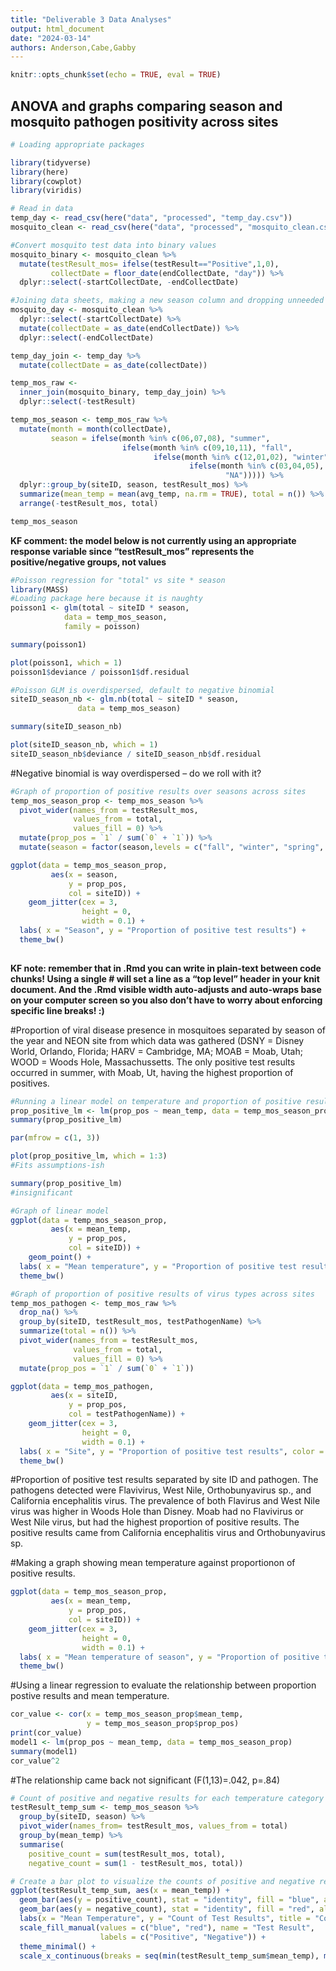 ```yaml
---
title: "Deliverable 3 Data Analyses"
output: html_document
date: "2024-03-14"
authors: Anderson,Cabe,Gabby
---
```

```r
knitr::opts_chunk$set(echo = TRUE, eval = TRUE)
```

## ANOVA and graphs comparing season and mosquito pathogen positivity across sites

```r
# Loading appropriate packages

library(tidyverse)
library(here)
library(cowplot)
library(viridis)
```

```r
# Read in data
temp_day <- read_csv(here("data", "processed", "temp_day.csv"))
mosquito_clean <- read_csv(here("data", "processed", "mosquito_clean.csv"))
```

```r
#Convert mosquito test data into binary values
mosquito_binary <- mosquito_clean %>% 
  mutate(testResult_mos= ifelse(testResult=="Positive",1,0),
         collectDate = floor_date(endCollectDate, "day")) %>% 
  dplyr::select(-startCollectDate, -endCollectDate)
```

```r
#Joining data sheets, making a new season column and dropping unneeded variables
mosquito_day <- mosquito_clean %>% 
  dplyr::select(-startCollectDate) %>% 
  mutate(collectDate = as_date(endCollectDate)) %>% 
  dplyr::select(-endCollectDate) 

temp_day_join <- temp_day %>% 
  mutate(collectDate = as_date(collectDate))

temp_mos_raw <-
  inner_join(mosquito_binary, temp_day_join) %>% 
  dplyr::select(-testResult)

temp_mos_season <- temp_mos_raw %>% 
  mutate(month = month(collectDate),
         season = ifelse(month %in% c(06,07,08), "summer",
                         ifelse(month %in% c(09,10,11), "fall",
                                ifelse(month %in% c(12,01,02), "winter",
                                        ifelse(month %in% c(03,04,05), "spring",
                                                "NA"))))) %>% 
  dplyr::group_by(siteID, season, testResult_mos) %>%
  summarize(mean_temp = mean(avg_temp, na.rm = TRUE), total = n()) %>% 
  arrange(-testResult_mos, total)

temp_mos_season

```
**KF comment: the model below is not currently using an appropriate response variable since "testResult_mos" represents the positive/negative groups, not values**
```r
#Poisson regression for "total" vs site * season
library(MASS)
#Loading package here because it is naughty
poisson1 <- glm(total ~ siteID * season, 
            data = temp_mos_season,
            family = poisson)

summary(poisson1)

plot(poisson1, which = 1)
poisson1$deviance / poisson1$df.residual

#Poisson GLM is overdispersed, default to negative binomial
siteID_season_nb <- glm.nb(total ~ siteID * season, 
               data = temp_mos_season)

summary(siteID_season_nb)

plot(siteID_season_nb, which = 1)
siteID_season_nb$deviance / siteID_season_nb$df.residual
```
#Negative binomial is way overdispersed -- do we roll with it?

```r
#Graph of proportion of positive results over seasons across sites
temp_mos_season_prop <- temp_mos_season %>% 
  pivot_wider(names_from = testResult_mos,
              values_from = total,
              values_fill = 0) %>% 
  mutate(prop_pos = `1` / sum(`0` + `1`)) %>% 
  mutate(season = factor(season,levels = c("fall", "winter", "spring", "summer")))

ggplot(data = temp_mos_season_prop, 
         aes(x = season, 
             y = prop_pos,
             col = siteID)) +
    geom_jitter(cex = 3,
                height = 0,
                width = 0.1) +
  labs( x = "Season", y = "Proportion of positive test results") +
  theme_bw()
  
```

**KF note: remember that in .Rmd you can write in plain-text between code chunks! Using a single # will set a line as a "top level" header in your knit document. And the .Rmd visible width auto-adjusts and auto-wraps base on your computer screen so you also don't have to worry about enforcing specific line breaks! :) **

#Proportion of viral disease presence in mosquitoes separated by season of the year and NEON site from which data was gathered (DSNY = Disney World, Orlando, Florida; HARV = Cambridge, MA; MOAB = Moab, Utah; WOOD = Woods Hole, Massachussetts. The only positive test results occurred in summer, with Moab, Ut, having the highest proportion of positives.
```r
#Running a linear model on temperature and proportion of positive results 
prop_positive_lm <- lm(prop_pos ~ mean_temp, data = temp_mos_season_prop)
summary(prop_positive_lm)

par(mfrow = c(1, 3))

plot(prop_positive_lm, which = 1:3)
#Fits assumptions-ish

summary(prop_positive_lm)
#insignificant
```

```r
#Graph of linear model
ggplot(data = temp_mos_season_prop, 
         aes(x = mean_temp, 
             y = prop_pos,
             col = siteID)) +
    geom_point() +
  labs( x = "Mean temperature", y = "Proportion of positive test results") +
  theme_bw()
```

```r
#Graph of proportion of positive results of virus types across sites 
temp_mos_pathogen <- temp_mos_raw %>% 
  drop_na() %>% 
  group_by(siteID, testResult_mos, testPathogenName) %>% 
  summarize(total = n()) %>% 
  pivot_wider(names_from = testResult_mos,
              values_from = total,
              values_fill = 0) %>% 
  mutate(prop_pos = `1` / sum(`0` + `1`))

ggplot(data = temp_mos_pathogen, 
         aes(x = siteID, 
             y = prop_pos,
             col = testPathogenName)) +
    geom_jitter(cex = 3,
                height = 0,
                width = 0.1) +
  labs( x = "Site", y = "Proportion of positive test results", color = "Virus") +
  theme_bw()

```
#Proportion of positive test results separated by site ID and pathogen. The pathogens detected were Flavivirus, West Nile, 	Orthobunyavirus sp., and California encephalitis virus. The prevalence of both Flavirus and West Nile virus was higher in Woods Hole than Disney. Moab had no Flavivirus or West Nile virus, but had the highest proportion of positive results. The positive results came from California encephalitis virus and Orthobunyavirus sp.

#Making a graph showing mean temperature against proportionon of positive results. 
```r
ggplot(data = temp_mos_season_prop, 
         aes(x = mean_temp, 
             y = prop_pos,
             col = siteID)) +
    geom_jitter(cex = 3,
                height = 0,
                width = 0.1) +
  labs( x = "Mean temperature of season", y = "Proportion of positive test results") +
  theme_bw()
```


#Using a linear regression to evaluate the relationship between proportion postive results and mean temperature. 
```r
cor_value <- cor(x = temp_mos_season_prop$mean_temp, 
                 y = temp_mos_season_prop$prop_pos)
print(cor_value)
model1 <- lm(prop_pos ~ mean_temp, data = temp_mos_season_prop)
summary(model1)
cor_value^2
```
#The relationship came back not significant (F(1,13)=.042, p=.84)

```r
# Count of positive and negative results for each temperature category
testResult_temp_sum <- temp_mos_season %>%
  group_by(siteID, season) %>% 
  pivot_wider(names_from= testResult_mos, values_from = total)
  group_by(mean_temp) %>%
  summarise(
    positive_count = sum(testResult_mos, total),
    negative_count = sum(1 - testResult_mos, total))

# Create a bar plot to visualize the counts of positive and negative results for each temperature category
ggplot(testResult_temp_sum, aes(x = mean_temp)) +
  geom_bar(aes(y = positive_count), stat = "identity", fill = "blue", alpha = 0.5) +
  geom_bar(aes(y = negative_count), stat = "identity", fill = "red", alpha = 0.5) +
  labs(x = "Mean Temperature", y = "Count of Test Results", title = "Count of Test Results by Mean Temperature") +
  scale_fill_manual(values = c("blue", "red"), name = "Test Result",
                    labels = c("Positive", "Negative")) +
  theme_minimal() +
  scale_x_continuous(breaks = seq(min(testResult_temp_sum$mean_temp), max(testResult_temp_sum$mean_temp), by = 5))  
```


